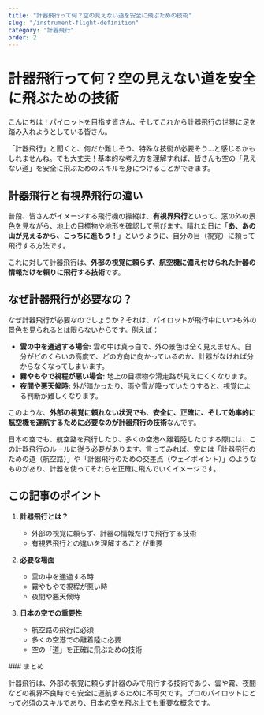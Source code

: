 ```yaml
---
title: "計器飛行って何？空の見えない道を安全に飛ぶための技術"
slug: "/instrument-flight-definition"
category: "計器飛行"
order: 2
---
```


# 計器飛行って何？空の見えない道を安全に飛ぶための技術

こんにちは！パイロットを目指す皆さん、そしてこれから計器飛行の世界に足を踏み入れようとしている皆さん。

「計器飛行」と聞くと、何だか難しそう、特殊な技術が必要そう...と感じるかもしれませんね。でも大丈夫！基本的な考え方を理解すれば、皆さんも空の「見えない道」を安全に飛ぶためのスキルを身につけることができます。

## 計器飛行と有視界飛行の違い

普段、皆さんがイメージする飛行機の操縦は、**有視界飛行**といって、窓の外の景色を見ながら、地上の目標物や地形を確認して飛びます。晴れた日に「**あ、あの山が見えるから、こっちに進もう！**」というように、自分の目（視覚）に頼って飛行する方法です。

これに対して計器飛行は、**外部の視覚に頼らず、航空機に備え付けられた計器の情報だけを頼りに飛行する技術**です。

## なぜ計器飛行が必要なの？

なぜ計器飛行が必要なのでしょうか？それは、パイロットが飛行中にいつも外の景色を見られるとは限らないからです。例えば：

- **雲の中を通過する場合:** 雲の中は真っ白で、外の景色は全く見えません。自分がどのくらいの高度で、どの方向に向かっているのか、計器がなければ分からなくなってしまいます。
- **霧やもやで視程が悪い場合:** 地上の目標物や滑走路が見えにくくなります。
- **夜間や悪天候時:** 外が暗かったり、雨や雪が降っていたりすると、視覚による判断が難しくなります。

このような、**外部の視覚に頼れない状況でも、安全に、正確に、そして効率的に航空機を運航するために必要なのが計器飛行の技術**なんです。

<Callout type="info">
日本の空でも、航空路を飛行したり、多くの空港へ離着陸したりする際には、この計器飛行のルールに従う必要があります。言ってみれば、空には「計器飛行のための道（航空路）」や「計器飛行のための交差点（ウェイポイント）」のようなものがあり、計器を使ってそれらを正確に飛んでいくイメージです。
</Callout>

## この記事のポイント

1. **計器飛行とは？**
   - 外部の視覚に頼らず、計器の情報だけで飛行する技術
   - 有視界飛行との違いを理解することが重要

2. **必要な場面**
   - 雲の中を通過する時
   - 霧やもやで視程が悪い時
   - 夜間や悪天候時

3. **日本の空での重要性**
   - 航空路の飛行に必須
   - 多くの空港での離着陸に必要
   - 空の「道」を正確に飛ぶための技術

<section className="section-summary">
### まとめ

計器飛行は、外部の視覚に頼らず計器のみで飛行する技術であり、雲や霧、夜間などの視界不良時でも安全に運航するために不可欠です。プロのパイロットにとって必須のスキルであり、日本の空を飛ぶ上でも重要な概念です。
</section> 